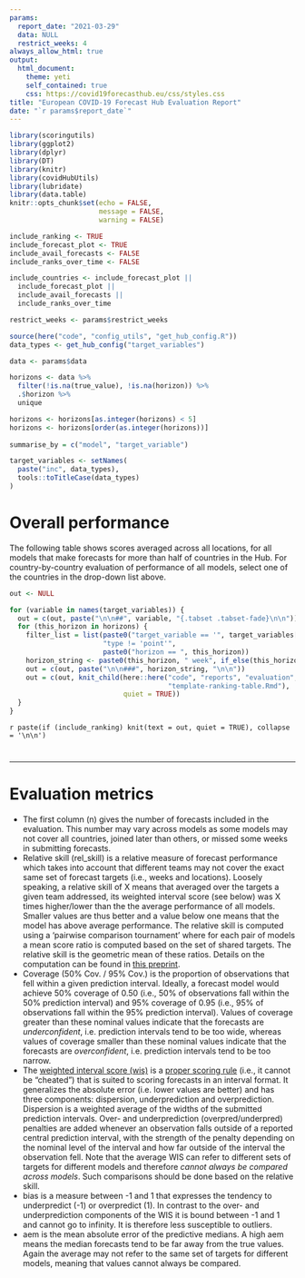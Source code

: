 ```yaml
---
params: 
  report_date: "2021-03-29"
  data: NULL
  restrict_weeks: 4
always_allow_html: true
output:
  html_document:
    theme: yeti
    self_contained: true
    css: https://covid19forecasthub.eu/css/styles.css
title: "European COVID-19 Forecast Hub Evaluation Report"
date: "`r params$report_date`"
---
```


```r
library(scoringutils)
library(ggplot2)
library(dplyr)
library(DT)
library(knitr)
library(covidHubUtils)
library(lubridate)
library(data.table)
knitr::opts_chunk$set(echo = FALSE, 
                      message = FALSE, 
                      warning = FALSE)

include_ranking <- TRUE
include_forecast_plot <- TRUE
include_avail_forecasts <- FALSE
include_ranks_over_time <- FALSE

include_countries <- include_forecast_plot || 
  include_forecast_plot || 
  include_avail_forecasts || 
  include_ranks_over_time

restrict_weeks <- params$restrict_weeks

source(here("code", "config_utils", "get_hub_config.R"))
data_types <- get_hub_config("target_variables")
```

```r
data <- params$data

horizons <- data %>% 
  filter(!is.na(true_value), !is.na(horizon)) %>% 
  .$horizon %>% 
  unique

horizons <- horizons[as.integer(horizons) < 5]
horizons <- horizons[order(as.integer(horizons))]
 
summarise_by = c("model", "target_variable")

target_variables <- setNames(
  paste("inc", data_types),
  tools::toTitleCase(data_types)
)
```

# Overall performance {.tabset .tabset-fade}

The following table shows scores averaged across all locations, for all models that make forecasts for more than half of countries in the Hub. For country-by-country evaluation of performance of all models, select one of the countries in the drop-down list above.

```r
out <- NULL

for (variable in names(target_variables)) {
  out = c(out, paste("\n\n##", variable, "{.tabset .tabset-fade}\n\n"))
  for (this_horizon in horizons) {
    filter_list = list(paste0("target_variable == '", target_variables[[variable]], "'"),
                       "type != 'point'",
                       paste0("horizon == ", this_horizon))
    horizon_string <- paste0(this_horizon, " week", if_else(this_horizon > 1, "s", ""), " ahead")
    out = c(out, paste("\n\n###", horizon_string, "\n\n"))
    out = c(out, knit_child(here::here("code", "reports", "evaluation",
                                       "template-ranking-table.Rmd"),
                            quiet = TRUE))
  }
}
```

`r paste(if (include_ranking) knit(text = out, quiet = TRUE), collapse = '\n\n')`

# {.unlisted .unnumbered}

--- 

# Evaluation metrics

 - The first column (n) gives the number of forecasts included in the evaluation. This number may vary across models as some models may not cover all countries, joined later than others, or missed some weeks in submitting forecasts.
 - Relative skill (rel_skill) is a relative measure of forecast performance which takes into account that different teams may not cover the exact same set of forecast targets (i.e., weeks and locations). Loosely speaking, a relative skill of X means that averaged over the targets a given team addressed, its weighted interval score (see below) was X times higher/lower than the the average performance of all models. Smaller values are thus better and a value below one means that the model has above average performance. The relative skill is computed using a 'pairwise comparison tournament' where for each pair of models a mean score ratio is computed based on the set of shared targets. The relative skill is the geometric mean of these ratios. Details on the computation can be found in [this preprint](https://www.medrxiv.org/content/10.1101/2021.02.03.21250974v1).
 - Coverage (50% Cov. / 95% Cov.) is the proportion of observations that fell within a given prediction interval. Ideally, a forecast model would achieve 50% coverage of 0.50 (i.e., 50% of observations fall within the 50% prediction interval) and 95% coverage of 0.95 (i.e., 95% of observations fall within the 95% prediction interval). Values of coverage greater than these nominal values indicate that the forecasts are _underconfident_, i.e. prediction intervals tend to be too wide, whereas values of coverage smaller than these nominal values indicate that the forecasts are _overconfident_, i.e. prediction intervals tend to be too narrow.
 - The [weighted interval score (wis)](https://journals.plos.org/ploscompbiol/article?id=10.1371/journal.pcbi.1008618) is a [proper scoring rule](https://en.wikipedia.org/wiki/Scoring_rule#Propriety) (i.e., it cannot be "cheated") that is suited to scoring forecasts in an interval format. It generalizes the absolute error (i.e. lower values are better) and has three components: dispersion, underprediction and overprediction. Dispersion is a weighted average of the widths of the submitted prediction intervals. Over- and underprediction (overpred/underpred) penalties are added whenever an observation falls outside of a reported central prediction interval, with the strength of the penalty depending on the nominal level of the interval and how far outside of the interval the observation fell. Note that the average WIS can refer to different sets of targets for different models and therefore _cannot always be compared across models_. Such comparisons should be done based on the relative skill.
 - bias is a measure between -1 and 1 that expresses the tendency to underpredict (-1) or overpredict (1). In contrast to the over- and underprediction components of the WIS it is bound between -1 and 1 and cannot go to infinity. It is therefore less susceptible to outliers. 
 - aem is the mean absolute error of the predictive medians. A high aem means the median forecasts tend to be far away from the true values. Again the average may not refer to the same set of targets for different models, meaning that values cannot always be compared.

# {.unlisted .unnumbered}
